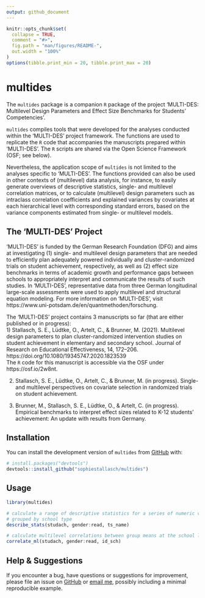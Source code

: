 ```yaml
---
output: github_document
---
```


<!-- README.md is generated from README.Rmd. Please edit that file -->

```r
knitr::opts_chunk$set(
  collapse = TRUE,
  comment = "#>",
  fig.path = "man/figures/README-",
  out.width = "100%"
)
options(tibble.print_min = 20, tibble.print_max = 20)
```

# multides

<!-- badges: start -->
<!-- badges: end -->

The `multides` package is a companion `R` package of the project 'MULTI-DES: 
Multilevel Design Parameters and Effect Size Benchmarks for Students’ Competencies'.

`multides` compiles tools that were developed for the analyses conducted 
within the 'MULTI-DES' project framework. The functions are used to replicate 
the `R` code that accompanies the manuscripts prepared within 'MULTI-DES'.
The `R` scripts are shared via the Open Science Framework (OSF; see below). 

Nevertheless, the application scope of `multides` is not limited to the 
analyses specific to 'MULTI-DES'. The functions provided can also be used in other
contexts of (multilevel) data analysis, for instance, 
to easily generate overviews of descriptive statistics, single- and multilevel 
correlation matrices, or to calculate (multilevel) design parameters such as 
intraclass correlation coefficients and explained variances by covariates 
at each hierarchical level with corresponding standard errors, 
based on the variance components estimated from single- or multilevel models.

## The 'MULTI-DES' Project

'MULTI-DES' is funded by the German Research Foundation (DFG) and aims at investigating 
(1) single- and multilevel design parameters that are needed to efficiently plan
adequately powered individually and cluster-randomized trials on student achievement, 
respectively, as well as
(2) effect size benchmarks in terms of academic growth and performance gaps between schools
to appropriately interpret and communicate the results of such studies. 
In 'MULTI-DES', representative data from three German longitudinal large-scale assessments 
were used to apply multilevel and structural equation modeling. For more information on 
'MULTI-DES', visit https://www.uni-potsdam.de/en/quantmethoden/forschung.

The 'MULTI-DES' project contains 3 manuscripts so far (that are either published or in progress):  
1) Stallasch, S. E., Lüdtke, O., Artelt, C., & Brunner, M. (2021). 
Multilevel design parameters to plan cluster-randomized intervention studies on student achievement 
in elementary and secondary school. Journal of Research on Educational Effectiveness, 14, 172–206. 
https://doi.org/10.1080/19345747.2020.1823539  
The `R` code for this manuscript is accessible via the OSF under https://osf.io/2w8nt.  

2) Stallasch, S. E., Lüdtke, O., Artelt, C., & Brunner, M. (in progress). 
Single- and multilevel perspectives on covariate selection in randomized trials on student achievement.  

3) Brunner, M., Stallasch, S. E., Lüdtke, O., & Artelt, C. (in progress). 
Empirical benchmarks to interpret effect sizes related to K-12 students’ achievement: 
An update with results from Germany.

## Installation

You can install the development version of `multides` from [GitHub](https://github.com/) with:

``` r
# install.packages("devtools")
devtools::install_github("sophiestallasch/multides")
```

## Usage

```r
library(multides)

# calculate a range of descriptive statistics for a series of numeric variables,
# grouped by school type
describe_stats(studach, gender:read, ts_name)

# calculate multilevel correlations between group means at the school level
correlate_ml(studach, gender:read, id_sch)
```


## Help & Suggestions

If you encounter a bug, have questions or suggestions for improvement, please file an issue on 
[GitHub](https://github.com/sophiestallasch/multides/issues) or [email me](mailto:sophie.stallasch@gmail.com), 
possibly including a minimal reproducible example.
